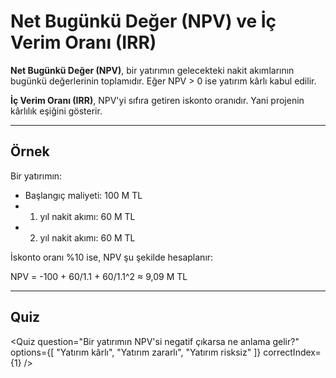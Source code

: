 
# Net Bugünkü Değer (NPV) ve İç Verim Oranı (IRR)

**Net Bugünkü Değer (NPV)**, bir yatırımın gelecekteki nakit akımlarının bugünkü değerlerinin toplamıdır. Eğer NPV > 0 ise yatırım kârlı kabul edilir.

**İç Verim Oranı (IRR)**, NPV'yi sıfıra getiren iskonto oranıdır. Yani projenin kârlılık eşiğini gösterir.

---

## Örnek
Bir yatırımın:
- Başlangıç maliyeti: 100 M TL
- 1. yıl nakit akımı: 60 M TL
- 2. yıl nakit akımı: 60 M TL

İskonto oranı %10 ise, NPV şu şekilde hesaplanır:

NPV = -100 + 60/1.1 + 60/1.1^2 ≈ 9,09 M TL

---

## Quiz

<Quiz 
  question="Bir yatırımın NPV'si negatif çıkarsa ne anlama gelir?" 
  options={[
    "Yatırım kârlı",
    "Yatırım zararlı",
    "Yatırım risksiz"
  ]}
  correctIndex={1}
/>
